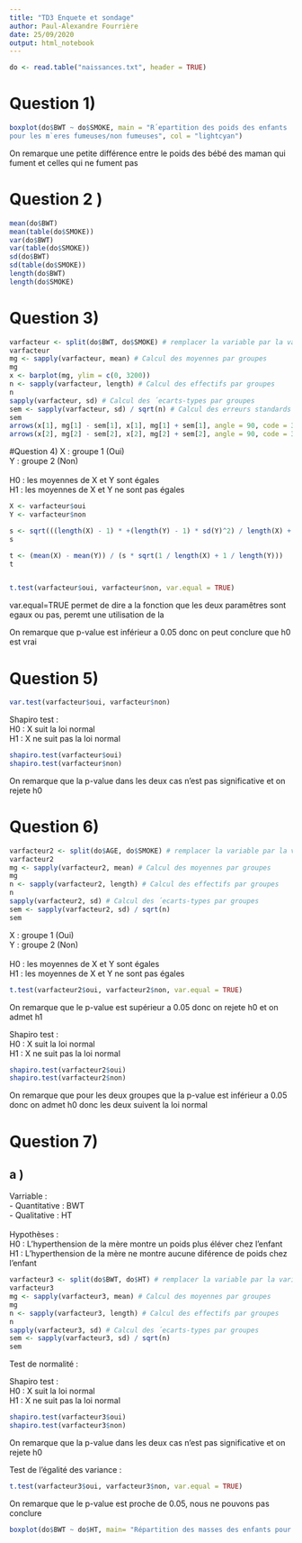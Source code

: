 ```yaml
---
title: "TD3 Enquete et sondage"
author: Paul-Alexandre Fourrière
date: 25/09/2020
output: html_notebook
---
```



```r
do <- read.table("naissances.txt", header = TRUE)
```

# Question 1)

```r
boxplot(do$BWT ~ do$SMOKE, main = "R´epartition des poids des enfants
pour les m`eres fumeuses/non fumeuses", col = "lightcyan")
```
On remarque une petite différence entre le poids des bébé des maman qui fument et celles qui ne fument pas

# Question 2 )
```r
mean(do$BWT)
mean(table(do$SMOKE))
var(do$BWT)
var(table(do$SMOKE))
sd(do$BWT)
sd(table(do$SMOKE))
length(do$BWT)
length(do$SMOKE)
```
# Question 3)
```r
varfacteur <- split(do$BWT, do$SMOKE) # remplacer la variable par la variable quantitative et le facteur par la variable qualitative
varfacteur
mg <- sapply(varfacteur, mean) # Calcul des moyennes par groupes
mg
x <- barplot(mg, ylim = c(0, 3200))
n <- sapply(varfacteur, length) # Calcul des effectifs par groupes
n
sapply(varfacteur, sd) # Calcul des ´ecarts-types par groupes
sem <- sapply(varfacteur, sd) / sqrt(n) # Calcul des erreurs standards par groupes
sem
arrows(x[1], mg[1] - sem[1], x[1], mg[1] + sem[1], angle = 90, code = 3)
arrows(x[2], mg[2] - sem[2], x[2], mg[2] + sem[2], angle = 90, code = 3)
```
#Question 4)
X :  groupe 1 (Oui)<br>
Y :  groupe 2 (Non)<br>
<br>
H0 : les moyennes de X et Y sont égales <br/>
H1 : les moyennes de X et Y ne sont pas égales <br/>

```r
X <- varfacteur$oui
Y <- varfacteur$non

s <- sqrt(((length(X) - 1) * +(length(Y) - 1) * sd(Y)^2) / length(X) + length(Y) - 2)
s

t <- (mean(X) - mean(Y)) / (s * sqrt(1 / length(X) + 1 / length(Y)))
t


t.test(varfacteur$oui, varfacteur$non, var.equal = TRUE)
```
var.equal=TRUE permet de dire a la fonction que les deux paramêtres sont egaux ou pas, peremt une utilisation de la <br>

On remarque que p-value est inférieur a 0.05 donc on peut conclure que h0 est vrai

# Question 5)
```r
var.test(varfacteur$oui, varfacteur$non)
```

Shapiro test : <br>
H0 : X suit la loi normal <br>
H1 : X ne suit pas la loi normal


```r
shapiro.test(varfacteur$oui)
shapiro.test(varfacteur$non)
```

On remarque que la p-value dans les deux cas n'est pas significative et on rejete h0

# Question 6)
```r
varfacteur2 <- split(do$AGE, do$SMOKE) # remplacer la variable par la variable quantitative et le facteur par la variable qualitative
varfacteur2
mg <- sapply(varfacteur2, mean) # Calcul des moyennes par groupes
mg
n <- sapply(varfacteur2, length) # Calcul des effectifs par groupes
n
sapply(varfacteur2, sd) # Calcul des ´ecarts-types par groupes
sem <- sapply(varfacteur2, sd) / sqrt(n)
sem
```

X :  groupe 1 (Oui) <br>
Y :  groupe 2 (Non)<br>
<br>
H0 : les moyennes de X et Y sont égales <br/>
H1 : les moyennes de X et Y ne sont pas égales <br/>

```r
t.test(varfacteur2$oui, varfacteur2$non, var.equal = TRUE)
```

On remarque que le p-value est supérieur a 0.05 donc on rejete h0 et on admet h1 <br>

Shapiro test : <br>
H0 : X suit la loi normal <br>
H1 : X ne suit pas la loi normal

```r
shapiro.test(varfacteur2$oui)
shapiro.test(varfacteur2$non)
```
On remarque que pour les deux groupes que la p-value est inférieur a 0.05 donc on admet h0 donc les deux suivent la loi normal


# Question 7)
## a )
Varriable : <br>
- Quantitative :  BWT <br>
- Qualitative : HT <br>
<br>
Hypothèses :  <br>
H0 : L'hyperthension de la mère montre un poids plus éléver chez l'enfant <br>
H1 : L'hyperthension de la mère ne montre aucune diférence de poids chez l'enfant<br>


```r
varfacteur3 <- split(do$BWT, do$HT) # remplacer la variable par la variable quantitative et le facteur par la variable qualitative
varfacteur3
mg <- sapply(varfacteur3, mean) # Calcul des moyennes par groupes
mg
n <- sapply(varfacteur3, length) # Calcul des effectifs par groupes
n
sapply(varfacteur3, sd) # Calcul des ´ecarts-types par groupes
sem <- sapply(varfacteur3, sd) / sqrt(n)
sem
```
Test de normalité : <br>

Shapiro test : <br>
H0 : X suit la loi normal <br>
H1 : X ne suit pas la loi normal
```r
shapiro.test(varfacteur3$oui)
shapiro.test(varfacteur3$non)
```

On remarque que la p-value dans les deux cas n'est pas significative et on rejete h0 <br>

Test de l'égalité des variance :
```r
t.test(varfacteur3$oui, varfacteur3$non, var.equal = TRUE)
```
On remarque que le p-value est proche de 0.05, nous ne pouvons pas conclure
```r
boxplot(do$BWT ~ do$HT, main= "Répartition des masses des enfants pour les mère qui font de l'hypertension", col="lightcyan",ylab = "Masse (g)" , xlab = "Hypertension")
```
